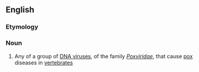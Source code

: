 {{also|Poxvirus}}
==English==

===Etymology===
{{compound|en|pox|virus}}

===Noun===
{{en-noun|es}}

# Any of a group of [[DNA virus]]es, of the family ''[[Poxviridae]]'', that cause [[pox]] diseases in [[vertebrate]]s